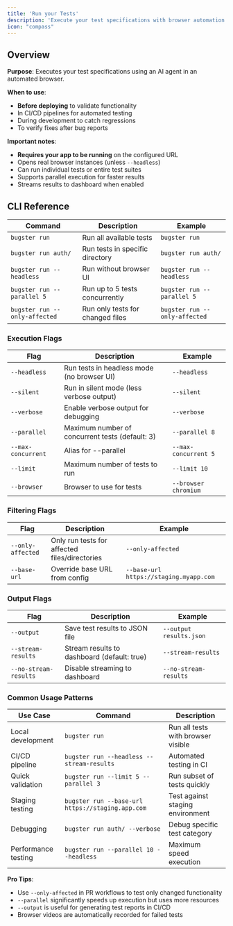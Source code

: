 ```yaml
---
title: 'Run your Tests'
description: 'Execute your test specifications with browser automation'
icon: "compass"
---
```


## Overview

**Purpose**: Executes your test specifications using an AI agent in an automated browser.

**When to use**:
- **Before deploying** to validate functionality
- In CI/CD pipelines for automated testing
- During development to catch regressions
- To verify fixes after bug reports

**Important notes**:
- **Requires your app to be running** on the configured URL
- Opens real browser instances (unless `--headless`)
- Can run individual tests or entire test suites
- Supports parallel execution for faster results
- Streams results to dashboard when enabled

## CLI Reference

| Command | Description | Example |
|---------|-------------|---------|
| `bugster run` | Run all available tests | `bugster run` |
| `bugster run auth/` | Run tests in specific directory | `bugster run auth/` |
| `bugster run --headless` | Run without browser UI | `bugster run --headless` |
| `bugster run --parallel 5` | Run up to 5 tests concurrently | `bugster run --parallel 5` |
| `bugster run --only-affected` | Run only tests for changed files | `bugster run --only-affected` |

### Execution Flags

| Flag | Description | Example |
|------|-------------|---------|
| `--headless` | Run tests in headless mode (no browser UI) | `--headless` |
| `--silent` | Run in silent mode (less verbose output) | `--silent` |
| `--verbose` | Enable verbose output for debugging | `--verbose` |
| `--parallel` | Maximum number of concurrent tests (default: 3) | `--parallel 8` |
| `--max-concurrent` | Alias for --parallel | `--max-concurrent 5` |
| `--limit` | Maximum number of tests to run | `--limit 10` |
| `--browser` | Browser to use for tests | `--browser chromium` |

### Filtering Flags

| Flag | Description | Example |
|------|-------------|---------|
| `--only-affected` | Only run tests for affected files/directories | `--only-affected` |
| `--base-url` | Override base URL from config | `--base-url https://staging.myapp.com` |

### Output Flags

| Flag | Description | Example |
|------|-------------|---------|
| `--output` | Save test results to JSON file | `--output results.json` |
| `--stream-results` | Stream results to dashboard (default: true) | `--stream-results` |
| `--no-stream-results` | Disable streaming to dashboard | `--no-stream-results` |

### Common Usage Patterns

| Use Case | Command | Description |
|----------|---------|-------------|
| Local development | `bugster run` | Run all tests with browser visible |
| CI/CD pipeline | `bugster run --headless --stream-results` | Automated testing in CI |
| Quick validation | `bugster run --limit 5 --parallel 3` | Run subset of tests quickly |
| Staging testing | `bugster run --base-url https://staging.app.com` | Test against staging environment |
| Debugging | `bugster run auth/ --verbose` | Debug specific test category |
| Performance testing | `bugster run --parallel 10 --headless` | Maximum speed execution |

**Pro Tips**:
- Use `--only-affected` in PR workflows to test only changed functionality
- `--parallel` significantly speeds up execution but uses more resources
- `--output` is useful for generating test reports in CI/CD
- Browser videos are automatically recorded for failed tests
